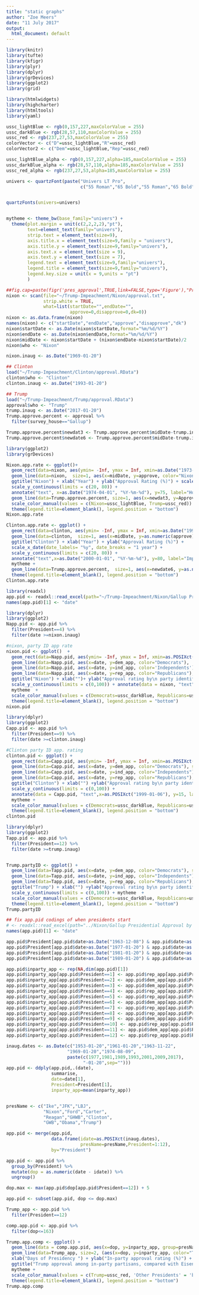```yaml
---
title: "static graphs"
author: "Zoe Meers"
date: "11 July 2017"
output:
  html_document: default
---
```



```r
library(knitr)
library(tufte)
library(kfigr)
library(plyr)
library(dplyr)
library(grDevices)
library(ggplot2)
library(grid)

library(htmlwidgets)
library(highcharter)
library(htmltools)
library(yaml)

ussc_lightBlue <- rgb(0,157,227,maxColorValue = 255)
ussc_darkBlue <- rgb(28,57,110,maxColorValue = 255)
ussc_red <- rgb(237,27,53,maxColorValue = 255)
colorVector <- c("D"=ussc_lightBlue,"R"=ussc_red)
colorVector2 <- c("Dem"=ussc_lightBlue,"Rep"=ussc_red)

ussc_lightBlue_alpha <- rgb(0,157,227,alpha=185,maxColorValue = 255)
ussc_darkBlue_alpha <- rgb(28,57,110,alpha=185,maxColorValue = 255)
ussc_red_alpha <- rgb(237,27,53,alpha=185,maxColorValue = 255)

univers <- quartzFont(paste("Univers LT Pro",
                            c("55 Roman","65 Bold","55 Roman","65 Bold")))


quartzFonts(univers=univers)


mytheme <- theme_bw(base_family="univers") + 
  theme(plot.margin = unit(c(2,2,2,2),"pt"),
        text=element_text(family="univers"),
        strip.text = element_text(size=9),
        axis.title.x = element_text(size=9,family = "univers"),
        axis.title.y = element_text(size=9,family="univers"),
        axis.text.x = element_text(size = 9),
        axis.text.y = element_text(size = 7),
        legend.text = element_text(size=9,family="univers"),
        legend.title = element_text(size=9,family="univers"),
        legend.key.size = unit(x = 9,units = "pt")
        )
```

```r
##fig.cap=paste(figr('pres_approval',TRUE,link=FALSE,type='Figure'),"Presidential approval as measured in Gallup surveys, for Presidents Nixon, Clinton and Trump (overlaid in red, time-shifted to align with corresponding point of their respective presidential terms).  Shaded areas indicate time interval when Congress was considering impeachment and/or Senate trial (Clinton).",sep=": ")} 
nixon <- scan(file="~/Trump-Impeachment/Nixon/approval.txt",
              strip.white = TRUE,
              what=list(startDate="",endDate="",
                        approve=0,disapprove=0,dk=0))
nixon <- as.data.frame(nixon)
names(nixon) <- c("startDate","endDate","approve","disapprove","dk")
nixon$startDate <- as.Date(nixon$startDate,format="%m/%d/%Y")
nixon$endDate <- as.Date(nixon$endDate,format="%m/%d/%Y")
nixon$midDate <- nixon$startDate + (nixon$endDate-nixon$startDate)/2
nixon$who <- "Nixon"

nixon.inaug <- as.Date("1969-01-20")

## Clinton
load("~/Trump-Impeachment/Clinton/approval.RData")
clinton$who <- "Clinton"
clinton.inaug <- as.Date("1993-01-20")

## Trump
load("~/Trump-Impeachment/Trump/approval.RData")
approval$who <- "Trump"
trump.inaug <- as.Date("2017-01-20")
Trump.approve.percent <- approval %>%
  filter(survey_house=="Gallup")

Trump.approve.percent$newdat3 <- Trump.approve.percent$midDate-trump.inaug+nixon.inaug
Trump.approve.percent$newdate6 <- Trump.approve.percent$midDate-trump.inaug+clinton.inaug

```




```r
library(ggplot2)
library(grDevices)

Nixon.app.rate <- ggplot()+ 
  geom_rect(data=nixon, aes(ymin= -Inf, ymax = Inf, xmin=as.Date("1973-10-30", "%Y-%m-%d"), xmax=as.Date("1974-07-30", "%Y-%m-%d")), fill='#FF9999', alpha=0.008) + 
  geom_line(data=nixon,  size=1, aes(x=midDate, y=approve, color="Nixon")) + 
  ggtitle("Nixon") + xlab("Year") + ylab("Approval Rating (%)") + scale_x_date(date_labels= "%y", date_breaks = "1 year")  + 
  scale_y_continuous(limits = c(20, 80)) +  
  annotate("text", x=as.Date("1974-04-01", "%Y-%m-%d"), y=75, label="House Judiciary Committee\n investigation and hearings", size=2.5) + 
  geom_line(data=Trump.approve.percent, size=1, aes(x=newdat3, y=Approve, color = "Trump"))+
  scale_color_manual(values = c(Nixon=ussc_lightBlue, Trump=ussc_red)) + mytheme + 
  theme(legend.title=element_blank(), legend.position = "bottom") 
Nixon.app.rate

```
```r
Clinton.app.rate <- ggplot() + 
  geom_rect(data=clinton, aes(ymin= -Inf, ymax = Inf, xmin=as.Date("1998-09-09", "%Y-%m-%d"), xmax=as.Date("1999-02-12", "%Y-%m-%d")), fill='#FF9999', alpha=0.008) + 
  geom_line(data=clinton,  size=1, aes(x=midDate, y=as.numeric(approve), color="Clinton")) + 
  ggtitle("Clinton") + xlab("Year") + ylab("Approval Rating (%)") +  
  scale_x_date(date_labels= "%y", date_breaks = "1 year") + 
  scale_y_continuous(limits = c(20, 80)) + 
  annotate("text",x=as.Date("2000-01-01", "%Y-%m-%d"), y=80, label="Impeachment deliberation\n and Senate trial", size=2.5) + 
  mytheme + 
  geom_line(data=Trump.approve.percent,  size=1, aes(x=newdate6, y=as.numeric(Approve), color="Trump")) + scale_color_manual(values = c(Clinton=ussc_lightBlue, Trump=ussc_red)) + 
  theme(legend.title=element_blank(), legend.position = "bottom")
Clinton.app.rate
```




```r
library(readxl)
app.pid <- readxl::read_excel(path="~/Trump-Impeachment/Nixon/Gallup Presidential Approval by Party ID, 1953-2017.xls")
names(app.pid)[1] <- "date"

```

```r
library(dplyr)
library(ggplot2)
Napp.pid <- app.pid %>%
  filter(President==4) %>%
  filter(date >=nixon.inaug)

```


```r
#nixon, party ID app rate
nixon.pid <- ggplot()  +  
  geom_rect(data=Napp.pid, aes(ymin= -Inf, ymax = Inf, xmin=as.POSIXct("1973-10-30"), xmax=as.POSIXct("1974-07-30")), fill="#FF9999", alpha=0.008) + 
  geom_line(data=Napp.pid, aes(x=date, y=dem_app, color="Democrats"),  size=1) + 
  geom_line(data=Napp.pid, aes(x=date, y=ind_app, color='Independents'), size=1) + 
  geom_line(data=Napp.pid, aes(x=date, y=rep_app, color="Republicans"), size=1) + 
  ggtitle("Nixon") + xlab("")+ ylab("Approval rating by\n party identification") + 
  scale_y_continuous(limits = c(0,100)) + annotate(data = nixon, "text", x=as.POSIXct("1974-03-06 UTC"), y=95, label="House Judiciary Committee\n investigation and hearings", size=2.5) + 
  mytheme  + 
  scale_color_manual(values = c(Democrats=ussc_darkBlue, Republicans=ussc_red, Independents ='black')) + 
  theme(legend.title=element_blank(), legend.position = "bottom")
nixon.pid
```


```r
library(dplyr)
library(ggplot2)
Capp.pid <- app.pid %>%
  filter(President==9) %>%
  filter(date >=clinton.inaug)

#Clinton party ID app. rating
clinton.pid <- ggplot() + 
  geom_rect(data=Capp.pid, aes(ymin= -Inf, ymax = Inf, xmin=as.POSIXct("1998-08-09"), xmax=as.POSIXct("1999-01-06")), fill="#FF9999", alpha=0.008) +
  geom_line(data=Capp.pid, aes(x=date, y=dem_app, color="Democrats"), size=1) + 
  geom_line(data=Capp.pid, aes(x=date, y=ind_app, color="Independents"), size=1) + 
  geom_line(data=Capp.pid, aes(x=date, y=rep_app, color="Republicans"), size=1) + 
  ggtitle("Clinton") + xlab("") +ylab("Approval rating by\n party identification") + 
  scale_y_continuous(limits = c(0,100)) +  
  annotate(data = Capp.pid, "text",x=as.POSIXct("1999-01-06"), y=15, label="Impeachment deliberation\n and Senate trial", size=2.5) + 
  mytheme +   
  scale_color_manual(values = c(Democrats=ussc_darkBlue, Republicans=ussc_red, Independents ='black')) + 
  theme(legend.title=element_blank(), legend.position = "bottom")
clinton.pid

```


```r
library(dplyr)
library(ggplot2)
Tapp.pid <- app.pid %>%
  filter(President==12) %>%
  filter(date >=trump.inaug)


Trump.partyID <- ggplot() +  
  geom_line(data=Tapp.pid, aes(x=date, y=dem_app, color="Democrats"), size=1) + 
  geom_line(data=Tapp.pid, aes(x=date, y=ind_app, color="Independents"), size=1) + 
  geom_line(data=Tapp.pid, aes(x=date, y=rep_app, color="Republicans"), size=1) + 
  ggtitle("Trump") + xlab("") +ylab("Approval rating by\n party identification") + 
  scale_y_continuous(limits = c(0,100)) + mytheme  + 
  scale_color_manual(values = c(Democrats=ussc_darkBlue, Republicans=ussc_red, Independents ='black')) + 
  theme(legend.title=element_blank(), legend.position = "bottom")
Trump.partyID

```





```r
## fix app.pid codings of when presidents start
# <- readxl::read_excel(path="../Nixon/Gallup Presidential Approval by Party ID, 1953-2017.xls")
names(app.pid)[1] <- "date"

app.pid$President[app.pid$date>as.Date("1963-12-08") & app.pid$date<as.Date("1969-01-21")] <- 3 ## Johnson
app.pid$President[app.pid$date>as.Date("1977-01-20") & app.pid$date<as.Date("1981-01-20")] <- 6 ## Carter
app.pid$President[app.pid$date>as.Date("1981-01-20") & app.pid$date<as.Date("1989-01-20")] <- 7 ## Reagan
app.pid$President[app.pid$date>as.Date("1989-01-20") & app.pid$date<as.Date("1993-01-20")] <- 8 ## Bush

app.pid$inparty_app <- rep(NA,dim(app.pid)[1])
app.pid$inparty_app[app.pid$President==1] <- app.pid$rep_app[app.pid$President==1] ## Ike
app.pid$inparty_app[app.pid$President==2] <- app.pid$dem_app[app.pid$President==2] ## JFK
app.pid$inparty_app[app.pid$President==3] <- app.pid$dem_app[app.pid$President==3] ## LBJ
app.pid$inparty_app[app.pid$President==4] <- app.pid$rep_app[app.pid$President==4] ## RMN
app.pid$inparty_app[app.pid$President==5] <- app.pid$rep_app[app.pid$President==5] ## Ford
app.pid$inparty_app[app.pid$President==6] <- app.pid$dem_app[app.pid$President==6] ## Carter
app.pid$inparty_app[app.pid$President==7] <- app.pid$rep_app[app.pid$President==7] ## Reagan
app.pid$inparty_app[app.pid$President==8] <- app.pid$rep_app[app.pid$President==8] ## GHWB
app.pid$inparty_app[app.pid$President==9] <- app.pid$dem_app[app.pid$President==9] ## WJC
app.pid$inparty_app[app.pid$President==10] <- app.pid$rep_app[app.pid$President==10] ## W
app.pid$inparty_app[app.pid$President==11] <- app.pid$dem_app[app.pid$President==11] ## Obama
app.pid$inparty_app[app.pid$President==12] <- app.pid$rep_app[app.pid$President==12] ## Trump

inaug.dates <- as.Date(c("1953-01-20","1961-01-20","1963-11-22",
                       "1969-01-20","1974-08-09",
                       paste(c(1977,1981,1989,1993,2001,2009,2017),
                             "-01-20",sep="")))
app.pid <- ddply(app.pid,.(date),
                 summarise,
                 date=date[1],
                 President=President[1],
                 inparty_app=mean(inparty_app))


presName <- c("Ike","JFK","LBJ",
              "Nixon","Ford","Carter",
              "Reagan","GHWB","Clinton",
              "GWB","Obama","Trump")

app.pid <- merge(app.pid,
                 data.frame(idate=as.POSIXct(inaug.dates),
                            presName=presName,President=1:12),
                 by="President")

app.pid <- app.pid %>%
  group_by(President) %>%
  mutate(dop = as.numeric(date - idate)) %>%
  ungroup()

dop.max <- max(app.pid$dop[app.pid$President==12]) + 5
```



```r
app.pid <- subset(app.pid, dop <= dop.max)
```

```r
Trump_app <- app.pid %>%
  filter(President==12)

comp.app.pid <- app.pid %>%
  filter(dop<=163)

Trump.app.comp <- ggplot() + 
  geom_line(data = comp.app.pid, aes(x=dop, y=inparty_app, group=presName, color="Other Presidents")) + 
  geom_line(data=Trump_app, size=2, (aes(x=dop, y=inparty_app, color="Trump"))) + 
  xlab("Days of Presidency ") + ylab("In-party approval rating (%)") + theme_bw() + 
  ggtitle("Trump approval among in-party partisans, compared with Eisenhower\n to Obama") + 
  mytheme +
  scale_color_manual(values = c(Trump=ussc_red, 'Other Presidents' = 'black')) + 
  theme(legend.title=element_blank(), legend.position = "bottom")
Trump.app.comp


```


